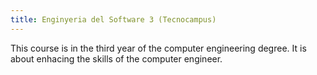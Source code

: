 ```yaml
---
title: Enginyeria del Software 3 (Tecnocampus)
---
```


This course is in the third year of the computer engineering degree. 
It is about enhacing the skills of the computer engineer.

<NickChooser />